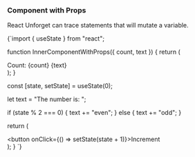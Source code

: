 
### Component with Props

React Unforget can trace statements that will mutate a variable.

<DynamicLiveCodeSandPack>
{`import { useState } from "react";

function InnerComponentWithProps({ count, text }) {
  return (
    <div>
      <span>Count: {count}</span> {text}
    </div>
  );
}

  const [state, setState] = useState(0);

  let text = "The number is: ";

  if (state % 2 === 0) {
    text += "even";
  } else {
    text += "odd";
  }

  return (
    <div>
      <button onClick={() => setState(state + 1)}>Increment</button>
      <InnerComponentWithProps count={state} text={text} />
    </div>
  );
}
`}

</DynamicLiveCodeSandPack>
